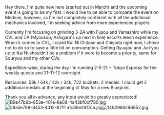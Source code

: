 Hey there, I'm quite new here (started out in March) and the upcoming event is going to be my first. I would like to be able to complete the event on Medium, however, as I'm not completely confident with all the additional mechanics involved, I'm seeking advice from more experienced players.

Currently I'm focusing on grinding 3-2A with Fusou and Yamashiro while my CVL and CA (Myoukou; Ashigara's up next in line) escorts leech experience. When it comes to CVL, I could Kai Ni Chitose and Chiyoda right now, I chose not to do so to save a little bit on consumption. Getting Ryuujou and Jun'you up to Kai Ni shouldn't be a problem if it were to become a priority, same for Souryuu and my other CVs.

Expedition-wise, during the day I'm running 2-5-21 + Tokyo Express for the weekly quests and 21-11-12 overnight.

Resources: 58k / 64k / 42k / 34k, 722 buckets, 2 medals. I could get 2 additional medals at the beginning of May for a new Blueprint.

Thank you all in advance, any input would be greatly appreciated![[File:B9e47b6b-853e-401e-8e08-4a43bf0cf780.jpg|thumb]][[File:58ade798-8453-4312-871f-a1c36e2917ca.jpg|thumb]][[File:1492966296852.jpg|thumb]]<ac_metadata title="Spring 2017 - Easy or maybe Medium difficulty? Newbie needs advice!"> </ac_metadata>